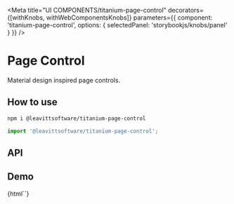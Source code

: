 

<Meta
  title="UI COMPONENTS/titanium-page-control"
  decorators={[withKnobs, withWebComponentsKnobs]}
  parameters={{ component: 'titanium-page-control', options: { selectedPanel: 'storybookjs/knobs/panel' } }}
/>

# Page Control

Material design inspired page controls.

## How to use

```bash
npm i @leavittsoftware/titanium-page-control
```

```js
import '@leavittsoftware/titanium-page-control';
```

## API

<Props of="titanium-page-control" />

## Demo

<Preview withToolbar>
  <Story name="Docs">{html`<titanium-page-control></titanium-page-control>`}</Story>
</Preview>
